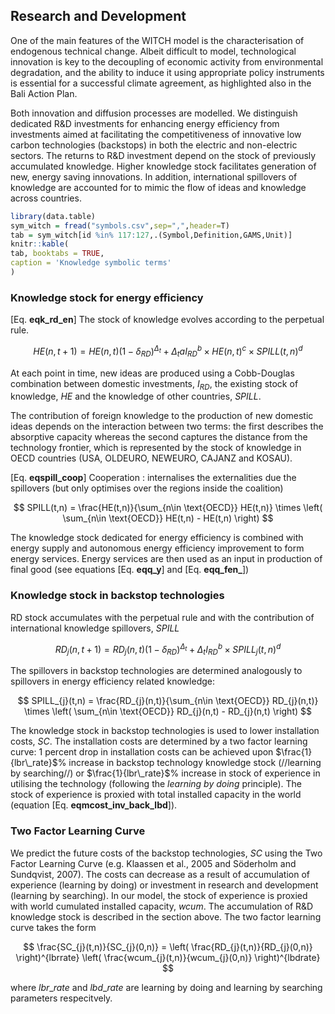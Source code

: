## Research and Development

One of the main features of the WITCH model is the characterisation
of endogenous technical change.
Albeit difficult to model, technological innovation is key to
the decoupling of economic activity from environmental degradation,
and the ability to induce it using appropriate policy
instruments is essential for a successful climate agreement,
as highlighted also in the Bali Action Plan. 

Both innovation and diffusion processes are modelled.
We distinguish dedicated R&D investments for enhancing energy efficiency
from investments aimed at facilitating the competitiveness of
innovative low carbon technologies (backstops) in both the electric
and non-electric sectors.
The returns to R&D investment depend on the stock of previously accumulated knowledge.
Higher knowledge stock facilitates generation of new, energy saving innovations.
In addition, international spillovers of knowledge are
accounted for to mimic the flow of ideas and knowledge across
countries. 

```r
library(data.table)
sym_witch = fread("symbols.csv",sep=",",header=T)
tab = sym_witch[id %in% 117:127,.(Symbol,Definition,GAMS,Unit)]
knitr::kable(
tab, booktabs = TRUE,
caption = 'Knowledge symbolic terms'
)
```

### Knowledge stock for energy efficiency

[Eq. **eqk_rd_en**]
The stock of knowledge evolves according to the perpetual rule.

$$
    HE(n,t+1) = HE(n,t) (1-\delta_{RD})^{\Delta_{t}} + 
                \Delta_{t} a I_{RD}^b \times HE(n,t)^c \times SPILL(t,n)^d
$$

At each point in time, new ideas are produced using a Cobb-Douglas combination
between domestic investments, $I_{RD}$, the existing stock of knowledge,
$HE$ and the knowledge of other countries, $SPILL$.

The contribution of foreign knowledge to the production of new domestic ideas
depends on the interaction between two terms: the first describes the 
absorptive capacity whereas the second captures the distance from the
technology frontier, which is represented by the stock of knowledge
in OECD countries (USA, OLDEURO, NEWEURO, CAJANZ and KOSAU).

[Eq. **eqspill_coop**]
Cooperation :
internalises the externalities due the spillovers (but only optimises over the regions inside the coalition)

$$
    SPILL(t,n) = \frac{HE(t,n)}{\sum_{n\in \text{OECD}} HE(t,n)} \times
                 \left(
                 \sum_{n\in \text{OECD}} HE(t,n) - HE(t,n)
                 \right)
$$

The knowledge stock dedicated for energy efficiency is combined with energy supply and autonomous energy efficiency improvement to form energy services. Energy services are then used as an input in production of final good (see equations [Eq. **eqq_y**] and [Eq. **eqq_fen_**])

### Knowledge stock in backstop technologies

RD stock accumulates with the perpetual rule and with the contribution of
international knowledge spillovers, $SPILL$

$$
    RD_{j}(n,t+1) = RD_{j}(n,t) (1-\delta_{RD})^{\Delta_{t}} + 
                \Delta_{t} I_{RD}^b \times SPILL_{j}(t,n)^d
$$

The spillovers in backstop technologies are determined analogously to spillovers in energy efficiency related knowledge:


$$
    SPILL_{j}(t,n) = \frac{RD_{j}(n,t)}{\sum_{n\in \text{OECD}} RD_{j}(n,t)} \times
                 \left(
                 \sum_{n\in \text{OECD}} RD_{j}(n,t) - RD_{j}(n,t)
                 \right)
$$

The knowledge stock in backstop technologies is used to lower installation costs, $SC$. The installation costs are determined by a two factor learning curve: 1 percent drop in installation costs can be achieved upon $\frac{1}{lbr\_rate}$% increase in backstop technology knowledge stock (//learning by searching//) or $\frac{1}{lbr\_rate}$% increase in stock of experience in utilising the technology (following the *learning by doing* principle). The stock of experience is proxied with total installed capacity in the world (equation [Eq. **eqmcost_inv_back_lbd**]).

### Two Factor Learning Curve

We predict the future costs of the backstop technologies, $SC$ using the Two Factor Learning Curve (e.g. Klaassen et al., 2005 and Söderholm and Sundqvist, 2007). The costs can decrease as a result of accumulation of experience (learning by doing) or investment in research and development (learning by searching). In our model, the stock of experience is proxied with world cumulated installed capacity, $wcum$. The accumulation of R&D knowledge stock is described in the section above. The two factor learning curve takes the form

$$
\frac{SC_{j}(t,n)}{SC_{j}(0,n)} = \left( \frac{RD_{j}(t,n)}{RD_{j}(0,n)} \right)^{lbrrate} \left( \frac{wcum_{j}(t,n)}{wcum_{j}(0,n)} \right)^{lbdrate} 
$$

where $lbr\_rate$ and $lbd\_rate$ are learning by doing and learning by searching parameters respecitvely.


